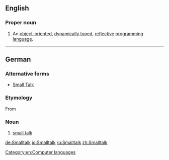 {{also|small talk}}
==English==
{{wikipedia}}

===Proper noun===
{{en-proper noun}}

# {{context|computing|lang=en}} An [[object-oriented]], [[dynamically typed]], [[reflective]] [[programming language]].

[[Category:en:Computer languages]]

----

==German==

===Alternative forms===
* [[Small Talk]]

===Etymology===
From {{etyl|en|de}} {{term|small talk|lang=en}}

===Noun===
{{de-noun|m|g2=n||Smalltalks}}

# [[small talk]]

[[de:Smalltalk]]
[[io:Smalltalk]]
[[ru:Smalltalk]]
[[zh:Smalltalk]]